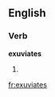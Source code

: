 
==English==

===Verb===
'''exuviates'''

# {{third-person singular of|[[exuviate]]}}

[[fr:exuviates]]